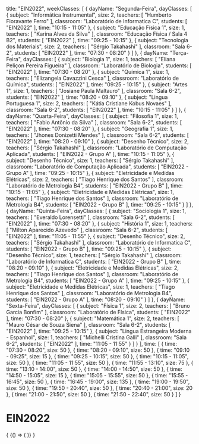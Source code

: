   title: "EIN2022",
  weekClasses: [
    {
      dayName: "Segunda-Feira",
      dayClasses: [
        {
          subject: "Informática Instrumental",
          size: 2,
          teachers: [
            "Humberto Fioravante Ferro"
          ],
          classroom: "Laboratório de Informatica C",
          students: [
            "EIN2022"
          ],
          time: "10:15 - 11:05"
        },
        {
          subject: "Educação Física 1",
          size: 1,
          teachers: [
            "Karina Alves da Silva"
          ],
          classroom: "Educação Física / Sala 4 B2",
          students: [
            "EIN2022"
          ],
          time: "09:25 - 10:15"
        },
        {
          subject: "Tecnologia dos Materiais",
          size: 2,
          teachers: [
            "Sérgio Takahashi"
          ],
          classroom: "Sala 6-2",
          students: [
            "EIN2022"
          ],
          time: "07:30 - 08:20"
        }
      ]
    },
    {
      dayName: "Terça-Feira",
      dayClasses: [
        {
          subject: "Biologia 1",
          size: 1,
          teachers: [
            "Eliana Peliçon Pereira Figueira"
          ],
          classroom: "Laboratório de Biologia",
          students: [
            "EIN2022"
          ],
          time: "07:30 - 08:20"
        },
        {
          subject: "Química 1",
          size: 1,
          teachers: [
            "Elizangela Cavazzini Cesca"
          ],
          classroom: "Laboratório de Química",
          students: [
            "EIN2022"
          ],
          time: "09:25 - 10:15"
        },
        {
          subject: "Artes 1",
          size: 1,
          teachers: [
            "Josiane Paula Maltauro"
          ],
          classroom: "Sala 6-2",
          students: [
            "EIN2022"
          ],
          time: "08:20 - 09:10"
        },
        {
          subject: "Lingua Portuguesa 1",
          size: 2,
          teachers: [
            "Kátia Cristiane Kobus Novaes"
          ],
          classroom: "Sala 6-2",
          students: [
            "EIN2022"
          ],
          time: "10:15 - 11:05"
        }
      ]
    },
    {
      dayName: "Quarta-Feira",
      dayClasses: [
        {
          subject: "Filosofia 1",
          size: 1,
          teachers: [
            "Fabio Antônio da Silva"
          ],
          classroom: "Sala 6-2",
          students: [
            "EIN2022"
          ],
          time: "07:30 - 08:20"
        },
        {
          subject: "Geografia 1",
          size: 1,
          teachers: [
            "Jhones Donizetti Mendes"
          ],
          classroom: "Sala 6-2",
          students: [
            "EIN2022"
          ],
          time: "08:20 - 09:10"
        },
        {
          subject: "Desenho Técnico",
          size: 2,
          teachers: [
            "Sérgio Takahashi"
          ],
          classroom: "Laboratório de Computação Aplicada",
          students: [
            "EIN2022 - Grupo A"
          ],
          time: "10:15 - 11:05"
        },
        {
          subject: "Desenho Técnico",
          size: 1,
          teachers: [
            "Sérgio Takahashi"
          ],
          classroom: "Laboratório de Computação Aplicada",
          students: [
            "EIN2022 - Grupo A"
          ],
          time: "09:25 - 10:15"
        },
        {
          subject: "Eletricidade e Medidas Elétricas",
          size: 2,
          teachers: [
            "Tiago Henrique dos Santos"
          ],
          classroom: "Laboratório de Metrologia B4",
          students: [
            "EIN2022 - Grupo B"
          ],
          time: "10:15 - 11:05"
        },
        {
          subject: "Eletricidade e Medidas Elétricas",
          size: 1,
          teachers: [
            "Tiago Henrique dos Santos"
          ],
          classroom: "Laboratório de Metrologia B4",
          students: [
            "EIN2022 - Grupo B"
          ],
          time: "09:25 - 10:15"
        }
      ]
    },
    {
      dayName: "Quinta-Feira",
      dayClasses: [
        {
          subject: "Sociologia 1",
          size: 1,
          teachers: [
            "Everaldo Lorensetti"
          ],
          classroom: "Sala 6-2",
          students: [
            "EIN2022"
          ],
          time: "07:30 - 08:20"
        },
        {
          subject: "História 1",
          size: 1,
          teachers: [
            "Milton Aparecido Azevedo"
          ],
          classroom: "Sala 6-2",
          students: [
            "EIN2022"
          ],
          time: "11:05 - 11:55"
        },
        {
          subject: "Desenho Técnico",
          size: 2,
          teachers: [
            "Sérgio Takahashi"
          ],
          classroom: "Laboratório de Informatica C",
          students: [
            "EIN2022 - Grupo B"
          ],
          time: "09:25 - 10:15"
        },
        {
          subject: "Desenho Técnico",
          size: 1,
          teachers: [
            "Sérgio Takahashi"
          ],
          classroom: "Laboratório de Informatica C",
          students: [
            "EIN2022 - Grupo B"
          ],
          time: "08:20 - 09:10"
        },
        {
          subject: "Eletricidade e Medidas Elétricas",
          size: 2,
          teachers: [
            "Tiago Henrique dos Santos"
          ],
          classroom: "Laboratório de Metrologia B4",
          students: [
            "EIN2022 - Grupo A"
          ],
          time: "09:25 - 10:15"
        },
        {
          subject: "Eletricidade e Medidas Elétricas",
          size: 1,
          teachers: [
            "Tiago Henrique dos Santos"
          ],
          classroom: "Laboratório de Metrologia B4",
          students: [
            "EIN2022 - Grupo A"
          ],
          time: "08:20 - 09:10"
        }
      ]
    },
    {
      dayName: "Sexta-Feira",
      dayClasses: [
        {
          subject: "Física 1",
          size: 2,
          teachers: [
            "Bruno Garcia Bonfim"
          ],
          classroom: "Laboratório de Física",
          students: [
            "EIN2022"
          ],
          time: "07:30 - 08:20"
        },
        {
          subject: "Matemática 1",
          size: 2,
          teachers: [
            "Mauro César de Souza Siena"
          ],
          classroom: "Sala 6-2",
          students: [
            "EIN2022"
          ],
          time: "09:25 - 10:15"
        },
        {
          subject: "Lingua Estrangeira Moderna - Espanhol",
          size: 1,
          teachers: [
            "Michelli Cristina Galli"
          ],
          classroom: "Sala 6-2",
          students: [
            "EIN2022"
          ],
          time: "11:05 - 11:55"
        }
      ]
    }
  ],
  time: [
    {
      time: "07:30 - 08:20",
      size: 50
    },
    {
      time: "08:20 - 09:10",
      size: 50
    },
    {
      time: "09:10 - 09:25",
      size: 15
    },
    {
      time: "09:25 - 10:15",
      size: 50
    },
    {
      time: "10:15 - 11:05",
      size: 50
    },
    {
      time: "11:05 - 11:55",
      size: 50
    },
    {
      time: "11:55 - 13:10",
      size: 75
    },
    {
      time: "13:10 - 14:00",
      size: 50
    },
    {
      time: "14:00 - 14:50",
      size: 50
    },
    {
      time: "14:50 - 15:05",
      size: 15
    },
    {
      time: "15:05 - 15:55",
      size: 50
    },
    {
      time: "15:55 - 16:45",
      size: 50
    },
    {
      time: "16:45 - 19:00",
      size: 135
    },
    {
      time: "19:00 - 19:50",
      size: 50
    },
    {
      time: "19:50 - 20:40",
      size: 50
    },
    {
      time: "20:40 - 21:00",
      size: 20
    },
    {
      time: "21:00 - 21:50",
      size: 50
    },
    {
      time: "21:50 - 22:40",
      size: 50
    }
  ]
}

# EIN2022

<div>
  {
    <BrowserOnly>
      {() => (
        <Grid
          title={data.title}
          weekClasses={data.weekClasses}
          time={data.time}
        />
      )}
    </BrowserOnly>
  }
</div>
